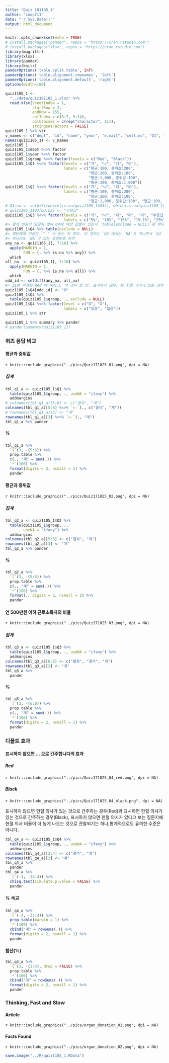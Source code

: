 ```yaml
---
title: "Quiz 181105_1"
author: "coop711"
date: "`r Sys.Date()`"
output: html_document
---
```


```r
knitr::opts_chunk$set(echo = TRUE)
# install.packages("pander", repos = "https://cran.rstudio.com")
# install.packages("xlsx", repos = "https://cran.rstudio.com")
library(magrittr)
library(xlsx)
library(pander)
library(knitr)
panderOptions('table.split.table', Inf)
panderOptions('table.alignment.rownames', 'left')
panderOptions('table.alignment.default', 'right')
options(width=180)
```

```r
quiz1105_1 <- 
  "../data/quiz181105_1.xlsx" %>%
  read.xlsx(sheetIndex = 1, 
            startRow = 2, 
            endRow = 155, 
            colIndex = c(3:7, 9:14), 
            colClasses = c(rep("character", 11)), 
            stringsAsFactors = FALSE)
quiz1105_1 %>% str
v_names <- c("dept", "id", "name", "year", "e.mail", "cell.no", "Q1", "Q2", "Q3", "Q4", "group")
names(quiz1105_1) <- v_names
quiz1105_1
quiz1105_1$dept %<>% factor
quiz1105_1$year %<>% factor
quiz1105_1$group %<>% factor(levels = c("Red", "Black"))
quiz1105_1$Q1 %<>% factor(levels = c("가", "나", "다", "라"), 
                          labels = c("평균:100, 중위값:200", 
                                     "평균:200, 중위값:100", 
                                     "평균:1,000, 중위값:100", 
                                     "평균:100, 중위값:1,000"))
quiz1105_1$Q2 %<>% factor(levels = c("가", "나", "다", "라"), 
                          labels = c("평균:100, 중위값:200", 
                                     "평균:200, 중위값:100", 
                                     "평균:1,000, 중위값:100", "평균:100, 중위값:1,000"))
# Q3.na <- setdiff(which(is.na(quiz1105_1$Q3)), which(is.na(quiz1105_1$Q4)))
# quiz1105_1$Q3[Q3.na] <- "무응답"
quiz1105_1$Q3 %<>% factor(levels = c("가", "나", "다", "라", "마", "무응답"), 
                          labels = c("5%", "10%", "15%", "19.1%", "25%", "불참"))
#> 결석 인원이 일정치 않아 Q4에 어떤 값들이 있는지 `table(exclude = NULL)`로 파악.
quiz1105_1$Q4 %>% table(exclude = NULL)
#> 몇번째에 이상한 `" "`가 있는 지 파악. 이 경우는 `Q3`에서는 `NA`가 아니면서 `Q4`에는 `NA`인 경우를 파악 (1교시와는 다른 경우임.) `setdiff()` 를 활용함.
#> 하나라도 `NA`가 있는 일련번호 파악
any_na <- quiz1105_1[, 7:10] %>%
  apply(MARGIN = 1, 
        FUN = {. %>% is.na %>% any}) %>%
  which
all_na  <- quiz1105_1[, 7:10] %>%
  apply(MARGIN = 1, 
        FUN = {. %>% is.na %>% all}) %>%
  which
odd_id <- setdiff(any_na, all_na)
#> 11번 학생은 Red 에 속하고, 이 경우 빈 칸, 표시하지 않은, 은 헌혈 의사가 있는 경우이므로 
quiz1105_1$Q4[odd_id] <- "O"
quiz1105_1$Q4 %>% 
  table(quiz1105_1$group, ., exclude = NULL)
quiz1105_1$Q4 %<>% factor(level = c("O", "X"), 
                          labels = c("있음", "없음"))
quiz1105_1 %>% str
```

```r
quiz1105_1 %>% summary %>% pander
# pander(summary(quiz1105_1))
```

### 퀴즈 응답 비교

#### 평균과 중위값

`r knitr::include_graphics("../pics/Quiz171025_01.png", dpi = NA)`

##### 집계

```r
tbl_q1_a <- quiz1105_1$Q1 %>% 
  table(quiz1105_1$group, ., useNA = "ifany") %>%
  addmargins
# colnames(tbl_q1_a)[5:6] <- c("결석", "계")
colnames(tbl_q1_a)[5:6] %<>% `<-`(., c("결석", "계"))
# rownames(tbl_q1_a)[3] <- "계"
rownames(tbl_q1_a)[3] %<>% `<-`(., "계")
tbl_q1_a %>% pander 
```

##### %

```r
tbl_q1_a %>% 
  `[`(3, -(5:6)) %>%
  prop.table %>% 
  c(., "계" = sum(.)) %>%
  `*`(100) %>%
  format(digits = 2, nsmall = 1) %>%
  pander
```

#### 평균과 중위값

`r knitr::include_graphics("../pics/Quiz171025_02.png", dpi = NA)`

##### 집계

```r
tbl_q2_a <- quiz1105_1$Q2 %>%
  table(quiz1105_1$group, .,
        useNA = "ifany") %>%
  addmargins
colnames(tbl_q2_a)[5:6] <- c("결석", "계")
rownames(tbl_q2_a)[3] <- "계"
tbl_q2_a %>% pander 
```

##### %

```r
tbl_q2_a %>%
  `[`(3, -(5:6)) %>%
  prop.table %>%
  c(., "계" = sum(.)) %>%
  `*`(100) %>%
  format(., digits = 2, nsmall = 1) %>%
  pander
```

#### 연 500만원 이하 근로소득자의 비율

`r knitr::include_graphics("../pics/Quiz171025_03.png", dpi = NA)`

##### 집계

```r
tbl_q3_a <- quiz1105_1$Q3 %>%
  table(quiz1105_1$group, ., useNA = "ifany") %>%
  addmargins
colnames(tbl_q3_a)[6:8] <- c("불참", "결석", "계")
rownames(tbl_q3_a)[3] <- "계"
tbl_q3_a %>% 
  pander
```

##### %

```r
tbl_q3_a %>%
  `[`(3, -(6:8)) %>%
  prop.table %>%
  c(., "계" = sum(.)) %>%
  `*`(100) %>%
  format(digits = 2, nsmall = 1) %>%
  pander
```

### 디폴트 효과

#### 표시하지 않으면 ... 으로 간주합니다의 효과

##### Red 

`r knitr::include_graphics("../pics/Quiz171025_04_red.png", dpi = NA)`

##### Black

`r knitr::include_graphics("../pics/Quiz171025_04_black.png", dpi = NA)`

표시하지 않으면 헌혈 의사가 있는 것으로 간주하는 경우(Red)와 표시하면 헌혈 의사가 있는 것으로 간주하는 경우(Black), 표시하지 않으면 헌혈 의사가 있다고 보는 질문지에 헌혈 의사 비율이 더 높게 나오는 것으로 관찰되기는 하나,통계적으로도 유의한 수준은 아니다. 

```r
tbl_q4_a <- quiz1105_1$Q4 %>%
  table(quiz1105_1$group, ., useNA = "ifany") %>%
  addmargins
colnames(tbl_q4_a)[3:4] <- c("결석", "계")
rownames(tbl_q4_a)[3] <- "계"
tbl_q4_a %>% 
  pander
tbl_q4_a %>%
  `[`(-3, -(3:4)) %>%
  chisq.test(simulate.p.value = FALSE) %>%
  pander
```

##### % 비교 

```r
tbl_q4_a %>% 
  `[`(-3, -(3:4)) %>%
  prop.table(margin = 1) %>%
  `*`(100) %>%
  cbind("계" = rowSums(.)) %>%
  format(digits = 2, nsmall = 1) %>%
  pander
```

#### 합산(%)

```r
tbl_q4_a %>% 
  `[`(3, -(3:4), drop = FALSE) %>%
  prop.table %>%
  `*`(100) %>%
  cbind("계" = rowSums(.)) %>%
  format(digits = 2, nsmall = 1) %>%
  pander
```

### Thinking, Fast and Slow

#### Article

`r knitr::include_graphics("../pics/organ_donation_01.png", dpi = NA)`

#### Facts Found

`r knitr::include_graphics("../pics/organ_donation_02.png", dpi = NA)`

```r
save.image("../R/quiz1105_1.RData")
```
